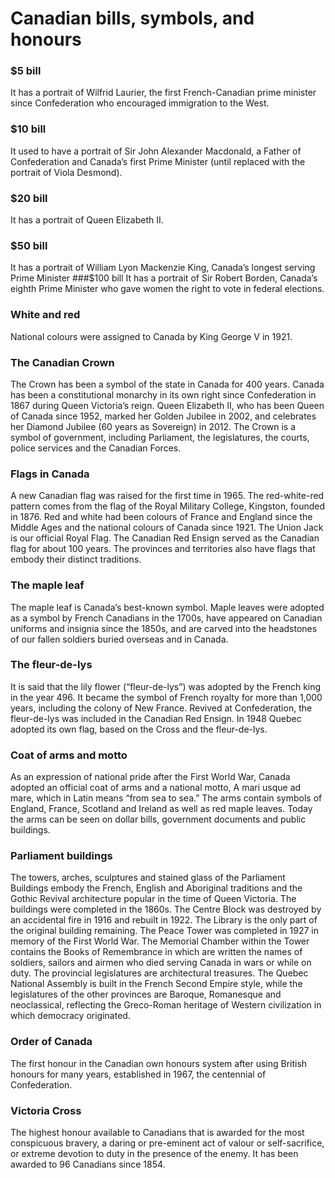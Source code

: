 # Canadian bills, symbols, and honours

### $5 bill
It has a portrait of Wilfrid Laurier, the first French-Canadian prime minister since Confederation who encouraged immigration to the West.
### $10 bill 
It used to have a portrait of Sir John Alexander Macdonald, a Father of Confederation and Canada’s first Prime Minister (until replaced with the portrait of Viola Desmond).
### $20 bill
It has a portrait of Queen Elizabeth II.
### $50 bill
It has a portrait of William Lyon Mackenzie King, Canada’s longest serving Prime Minister
###$100 bill
It has a portrait of Sir Robert Borden, Canada’s eighth Prime Minister who gave women the right to vote in federal elections.
### White and red 
National colours were assigned to Canada by King George V in 1921.
### The Canadian Crown
The Crown has been a symbol of the state in Canada for 400 years. Canada has been a constitutional monarchy in its own right since Confederation in 1867 during Queen Victoria’s reign. Queen Elizabeth II, who has been Queen of Canada since 1952, marked her Golden Jubilee in 2002, and celebrates her Diamond Jubilee (60 years as Sovereign) in 2012. The Crown is a symbol of government, including Parliament, the legislatures, the courts, police services and the Canadian Forces.
### Flags in Canada
A new Canadian flag was raised for the first time in 1965. The red-white-red pattern comes from the flag of the Royal Military College, Kingston, founded in 1876. Red and white had been colours of France and England since the Middle Ages and the national colours of Canada since 1921. 
The Union Jack is our official Royal Flag. 
The Canadian Red Ensign served as the Canadian flag for about 100 years. 
The provinces and territories also have flags that embody their distinct traditions.
### The maple leaf
The maple leaf is Canada’s best-known symbol. Maple leaves were adopted as a symbol by French Canadians in the 1700s, have appeared on Canadian uniforms and insignia since the 1850s, and are carved into the headstones of our fallen soldiers buried overseas and in Canada.
### The fleur-de-lys
It is said that the lily flower (“fleur-de-lys”) was adopted by the French king in the year 496. It became the symbol of French royalty for more than 1,000 years, including the colony of New France. Revived at Confederation, the fleur-de-lys was included in the Canadian Red Ensign. In 1948 Quebec adopted its own flag, based on the Cross and the fleur-de-lys.
### Coat of arms and motto
As an expression of national pride after the First World War, Canada adopted an official coat of arms and a national motto, A mari usque ad mare, which in Latin means “from sea to sea.” The arms contain symbols of England, France, Scotland and Ireland as well as red maple leaves. Today the arms can be seen on dollar bills, government documents and public buildings.
### Parliament buildings
The towers, arches, sculptures and stained glass of the Parliament Buildings embody the French, English and Aboriginal traditions and the Gothic Revival architecture popular in the time of Queen Victoria. The buildings were completed in the 1860s. The Centre Block was destroyed by an accidental fire in 1916 and rebuilt in 1922. The Library is the only part of the original building remaining. The Peace Tower was completed in 1927 in memory of the First World War. The Memorial Chamber within the Tower contains the Books of Remembrance in which are written the names of soldiers, sailors and airmen who died serving Canada in wars or while on duty.
The provincial legislatures are architectural treasures. The Quebec National Assembly is built in the French Second Empire style, while the legislatures of the other provinces are Baroque, Romanesque and neoclassical, reflecting the Greco-Roman heritage of Western civilization in which democracy originated.
### Order of Canada
The first honour in the Canadian own honours system after using British honours for many years, established in 1967, the centennial of
Confederation.
### Victoria Cross
The highest honour available to Canadians that is awarded for the most conspicuous bravery, a daring or pre-eminent act of valour or self-sacrifice, or extreme devotion to duty in the presence of the enemy. It has been awarded to 96 Canadians since 1854.

